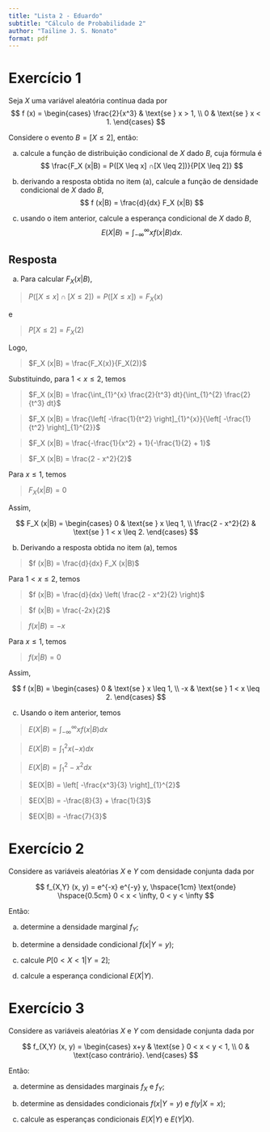 ```yaml
---
title: "Lista 2 - Eduardo"
subtitle: "Cálculo de Probabilidade 2"
author: "Tailine J. S. Nonato"
format: pdf
---
```


# Exercício 1

Seja $X$ uma variável aleatória contínua dada por
$$
f (x) = \begin{cases}
\frac{2}{x^3} & \text{se } x > 1, \\
0 & \text{se } x < 1.
\end{cases}
$$

Considere o evento $B = [X \leq 2]$, então:

a. calcule a função de distribuição condicional de $X$ dado $B$, cuja fórmula é
$$
\frac{F_X (x|B) = P([X \leq x] ∩[X \leq 2])}{P[X \leq 2]}
$$


b. derivando a resposta obtida no item (a), calcule a função de densidade condicional de $X$
dado $B$,
$$
f (x|B) = \frac{d}{dx} F_X (x|B)
$$

c. usando o item anterior, calcule a esperança condicional de $X$ dado $B$,
$$
E(X|B) = \int_{-\infty}^{\infty} x f (x|B)dx.
$$

## Resposta

a. Para calcular $F_X (x|B)$, 

> $P([X \leq x] ∩[X \leq 2]) = P([X \leq x]) = F_X(x)$

e

> $P[X \leq 2] = F_X(2)$

Logo, 

> $F_X (x|B) = \frac{F_X(x)}{F_X(2)}$

Substituindo, para $1 < x \leq 2$, temos

> $F_X (x|B) = \frac{\int_{1}^{x} \frac{2}{t^3} dt}{\int_{1}^{2} \frac{2}{t^3} dt}$

> $F_X (x|B) = \frac{\left[ -\frac{1}{t^2} \right]_{1}^{x}}{\left[ -\frac{1}{t^2} \right]_{1}^{2}}$

> $F_X (x|B) = \frac{-\frac{1}{x^2} + 1}{-\frac{1}{2} + 1}$

> $F_X (x|B) = \frac{2 - x^2}{2}$

Para $x \leq 1$, temos

> $F_X (x|B) = 0$

Assim,

$$
F_X (x|B) = \begin{cases}
0 & \text{se } x \leq 1, \\
\frac{2 - x^2}{2} & \text{se } 1 < x \leq 2.
\end{cases}
$$

b. Derivando a resposta obtida no item (a), temos

> $f (x|B) = \frac{d}{dx} F_X (x|B)$

Para $1 < x \leq 2$, temos

> $f (x|B) = \frac{d}{dx} \left( \frac{2 - x^2}{2} \right)$

> $f (x|B) = \frac{-2x}{2}$

> $f (x|B) = -x$

Para $x \leq 1$, temos

> $f (x|B) = 0$

Assim,

$$
f (x|B) = \begin{cases}
0 & \text{se } x \leq 1, \\
-x & \text{se } 1 < x \leq 2.
\end{cases}
$$

c. Usando o item anterior, temos

> $E(X|B) = \int_{-\infty}^{\infty} x f (x|B)dx$

> $E(X|B) = \int_{1}^{2} x (-x)dx$

> $E(X|B) = \int_{1}^{2} -x^2dx$

> $E(X|B) = \left[ -\frac{x^3}{3} \right]_{1}^{2}$

> $E(X|B) = -\frac{8}{3} + \frac{1}{3}$

> $E(X|B) = -\frac{7}{3}$






# Exercício 2

Considere as variáveis aleatórias $X$ e $Y$ com densidade conjunta dada por

$$
f_{X,Y} (x, y) =
e^{-x} e^{-y} y, \hspace{1cm} \text{onde} \hspace{0.5cm} 0 < x < \infty, 0 < y < \infty
$$

Então:

a. determine a densidade marginal $f_Y$;

b. determine a densidade condicional $f (x|Y = y)$;

c. calcule $P[0 < X < 1|Y = 2]$;

d. calcule a esperança condicional $E(X|Y)$.

# Exercício 3
Considere as variáveis aleatórias $X$ e $Y$ com densidade conjunta dada por

$$
f_{X,Y} (x, y) = \begin{cases}
x+y & \text{se } 0 < x < y < 1, \\
0 & \text{caso contrário}.
\end{cases}
$$

Então:

a. determine as densidades marginais $f_X$ e $f_Y$;

b. determine as densidades condicionais $f (x|Y = y)$ e $f (y|X = x)$;

c. calcule as esperanças condicionais $E(X|Y)$ e $E(Y|X)$.